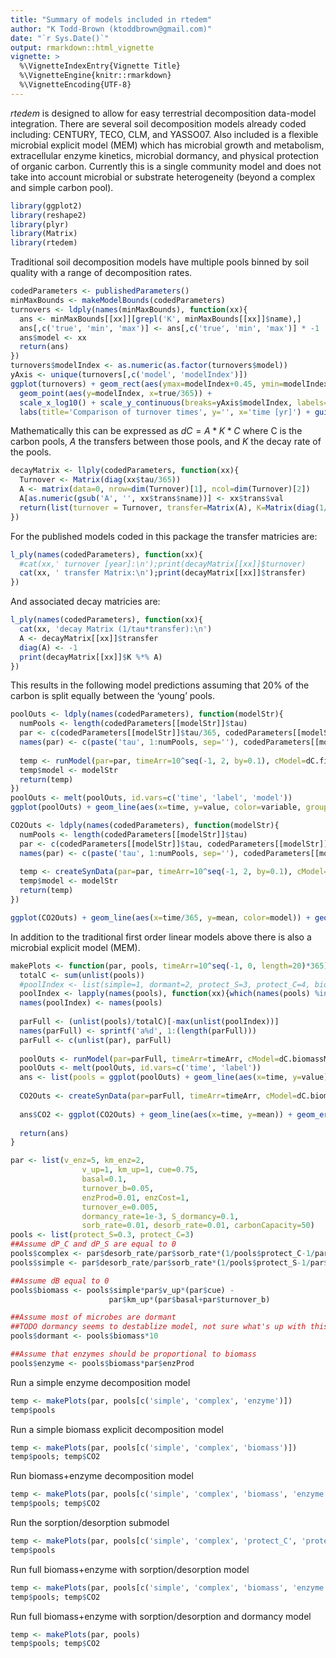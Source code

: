 ```yaml
---
title: "Summary of models included in rtedem"
author: "K Todd-Brown (ktoddbrown@gmail.com)"
date: "`r Sys.Date()`"
output: rmarkdown::html_vignette
vignette: >
  %\VignetteIndexEntry{Vignette Title}
  %\VignetteEngine{knitr::rmarkdown}
  %\VignetteEncoding{UTF-8}
---
```


*rtedem* is designed to allow for easy terrestrial decomposition data-model integration.
There are several soil decomposition models already coded including: CENTURY, TECO, CLM, and YASSO07.
Also included is a flexible microbial explicit model (MEM) which has microbial growth and metabolism, extracellular enzyme kinetics, microbial dormancy, and physical protection of organic carbon. Currently this is a single community model and does not take into account microbial or substrate heterogeneity (beyond a complex and simple carbon pool).

```r
library(ggplot2)
library(reshape2)
library(plyr)
library(Matrix)
library(rtedem)
```

Traditional soil decomposition models have multiple pools binned by soil quality with a range of decomposition rates.
```r
codedParameters <- publishedParameters()
minMaxBounds <- makeModelBounds(codedParameters)
turnovers <- ldply(names(minMaxBounds), function(xx){
  ans <- minMaxBounds[[xx]][grepl('K', minMaxBounds[[xx]]$name),]
  ans[,c('true', 'min', 'max')] <- ans[,c('true', 'min', 'max')] * -1
  ans$model <- xx
  return(ans)
})
turnovers$modelIndex <- as.numeric(as.factor(turnovers$model))
yAxis <- unique(turnovers[,c('model', 'modelIndex')])
ggplot(turnovers) + geom_rect(aes(ymax=modelIndex+0.45, ymin=modelIndex-0.45, xmax=min/365, xmin=max/365, fill=name)) + 
  geom_point(aes(y=modelIndex, x=true/365)) + 
  scale_x_log10() + scale_y_continuous(breaks=yAxis$modelIndex, labels=yAxis$model) +
  labs(title='Comparison of turnover times', y='', x='time [yr]') + guides(fill=FALSE)
```

Mathematically this can be expressed as $dC=A*K*C$ where C is the carbon pools, $A$ the transfers between those pools, and $K$ the decay rate of the pools.
```r
decayMatrix <- llply(codedParameters, function(xx){
  Turnover <- Matrix(diag(xx$tau/365))
  A <- matrix(data=0, nrow=dim(Turnover)[1], ncol=dim(Turnover)[2])
  A[as.numeric(gsub('A', '', xx$trans$name))] <- xx$trans$val
  return(list(turnover = Turnover, transfer=Matrix(A), K=Matrix(diag(1/(xx$tau/365)))))
})
```

For the published models coded in this package the transfer matricies are:
```r
l_ply(names(codedParameters), function(xx){
  #cat(xx,' turnover [year]:\n');print(decayMatrix[[xx]]$turnover)
  cat(xx, ' transfer Matrix:\n');print(decayMatrix[[xx]]$transfer)
})
```

And associated decay matricies are:
```r
l_ply(names(codedParameters), function(xx){
  cat(xx, 'decay Matrix (1/tau*transfer):\n')
  A <- decayMatrix[[xx]]$transfer
  diag(A) <- -1
  print(decayMatrix[[xx]]$K %*% A)
})
```

This results in the following model predictions assuming that 20\% of the carbon is split equally between the 'young' pools.

```r
poolOuts <- ldply(names(codedParameters), function(modelStr){
  numPools <- length(codedParameters[[modelStr]]$tau)
  par <- c(codedParameters[[modelStr]]$tau/365, codedParameters[[modelStr]]$trans$val, rep(0.2/(numPools-1), length=numPools-1))
  names(par) <- c(paste('tau', 1:numPools, sep=''), codedParameters[[modelStr]]$trans$name, paste('a', 1:(numPools-1), sep=''))
  
  temp <- runModel(par=par, timeArr=10^seq(-1, 2, by=0.1), cModel=dC.firstOrderModel, C_bulk=1, dt=1/365, allocationStr='a')
  temp$model <- modelStr
  return(temp)
})
poolOuts <- melt(poolOuts, id.vars=c('time', 'label', 'model'))
ggplot(poolOuts) + geom_line(aes(x=time, y=value, color=variable, group=paste(model, variable))) + facet_wrap(~model) + scale_x_log10() + ylim(c(0, 0.1)) + labs(title='Young carbon pools', y='time [year]', x='C stock')

CO2Outs <- ldply(names(codedParameters), function(modelStr){
  numPools <- length(codedParameters[[modelStr]]$tau)
  par <- c(codedParameters[[modelStr]]$tau, codedParameters[[modelStr]]$trans$val, rep(0.2/(numPools-1), length=numPools-1))
  names(par) <- c(paste('tau', 1:numPools, sep=''), codedParameters[[modelStr]]$trans$name, paste('a', 1:(numPools-1), sep=''))
  
  temp <- createSynData(par=par, timeArr=10^seq(-1, 2, by=0.1), cModel=dC.firstOrderModel, C_bulk=1, dt=1, allocationStr='a')
  temp$model <- modelStr
  return(temp)
})

ggplot(CO2Outs) + geom_line(aes(x=time/365, y=mean, color=model)) + geom_errorbar(aes(x=time/365, ymin=mean-sd, ymax=mean+sd, color=model)) + scale_x_log10() +  labs(title='Expected respiration', x='time [year]', x='CO2 flux [g CO2-C g^-1 soil-C day^-1]')

```

In addition to the traditional first order linear models above there is also a microbial explicit model (MEM).

```r
makePlots <- function(par, pools, timeArr=10^seq(-1, 0, length=20)*365){
  totalC <- sum(unlist(pools))
  #poolIndex <- list(simple=1, dormant=2, protect_S=3, protect_C=4, biomass=5, enzyme=6, complex=7)
  poolIndex <- lapply(names(pools), function(xx){which(names(pools) %in% xx)})
  names(poolIndex) <- names(pools)
  
  parFull <- (unlist(pools)/totalC)[-max(unlist(poolIndex))]
  names(parFull) <- sprintf('a%d', 1:(length(parFull)))
  parFull <- c(unlist(par), parFull)
  
  poolOuts <- runModel(par=parFull, timeArr=timeArr, cModel=dC.biomassModel, C_bulk=totalC, dt=1, poolAssignment=poolIndex, rateFlags=list(enz='MM', uptake='MM', prod='uptake', sorb='carryCapacity'), allocationStr='a')
  poolOuts <- melt(poolOuts, id.vars=c('time', 'label'))
  ans <- list(pools = ggplot(poolOuts) + geom_line(aes(x=time, y=value))  + labs(title='Carbon pools', x='time [day]', y='C stock')+ facet_wrap(~variable, scales='free'))
  
  CO2Outs <- createSynData(par=parFull, timeArr=timeArr, cModel=dC.biomassModel, C_bulk=totalC, dt=1, poolAssignment=poolIndex, rateFlags=list(enz='MM', uptake='MM', prod='uptake', sorb='carryCapacity'), allocationStr='a')
  
  ans$CO2 <- ggplot(CO2Outs) + geom_line(aes(x=time, y=mean)) + geom_errorbar(aes(x=time, ymin=mean-sd, ymax=mean+sd)) +  labs(title='Synthetic respiration', x='time [day]', y='CO2 flux [g CO2-C g^-1 soil-C day^-1]')
  
  return(ans)
}

```

```r
par <- list(v_enz=5, km_enz=2,
                v_up=1, km_up=1, cue=0.75,
                basal=0.1,
                turnover_b=0.05,
                enzProd=0.01, enzCost=1, 
                turnover_e=0.005,
                dormancy_rate=1e-3, S_dormancy=0.1,
                sorb_rate=0.01, desorb_rate=0.01, carbonCapacity=50)
pools <- list(protect_S=0.3, protect_C=3)
##Assume dP_C and dP_S are equal to 0
pools$complex <- par$desorb_rate/par$sorb_rate*(1/pools$protect_C-1/par$carbonCapacity)^-1
pools$simple <- par$desorb_rate/par$sorb_rate*(1/pools$protect_S-1/par$carbonCapacity)^-1

##Assume dB equal to 0
pools$biomass <- pools$simple*par$v_up*(par$cue) - 
                      par$km_up*(par$basal+par$turnover_b)

##Assume most of microbes are dormant
##TODO dormancy seems to destablize model, not sure what's up with this
pools$dormant <- pools$biomass*10

##Assume that enzymes should be proportional to biomass
pools$enzyme <- pools$biomass*par$enzProd
```


Run a simple enzyme decomposition model
```r
temp <- makePlots(par, pools[c('simple', 'complex', 'enzyme')])
temp$pools
```

Run a simple biomass explicit decomposition model
```r
temp <- makePlots(par, pools[c('simple', 'complex', 'biomass')])
temp$pools; temp$CO2
```

Run biomass+enzyme decomposition model
```r
temp <- makePlots(par, pools[c('simple', 'complex', 'biomass', 'enzyme')])
temp$pools; temp$CO2
```

Run the sorption/desorption submodel
```r
temp <- makePlots(par, pools[c('simple', 'complex', 'protect_C', 'protect_S')])
temp$pools
```

Run full biomass+enzyme with sorption/desorption model
```r
temp <- makePlots(par, pools[c('simple', 'complex', 'biomass', 'enzyme', 'protect_C', 'protect_S')])
temp$pools; temp$CO2
```

Run full biomass+enzyme with sorption/desorption and dormancy model
```r
temp <- makePlots(par, pools)
temp$pools; temp$CO2
```

